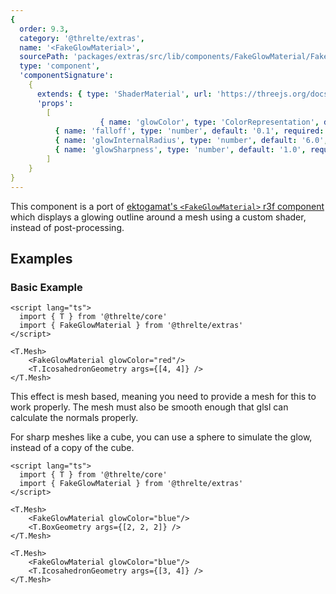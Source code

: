 ```yaml
---
{
  order: 9.3,
  category: '@threlte/extras',
  name: '<FakeGlowMaterial>',
  sourcePath: 'packages/extras/src/lib/components/FakeGlowMaterial/FakeGlowMaterial.svelte',
  type: 'component',
  'componentSignature':
    {
      extends: { type: 'ShaderMaterial', url: 'https://threejs.org/docs/index.html#api/en/materials/ShaderMaterial' },
      'props':
        [
					{ name: 'glowColor', type: 'ColorRepresentation', default: '"green"', required: false },
          { name: 'falloff', type: 'number', default: '0.1', required: false, description: 'Controls the value of the Falloff effect. Ranges from 0.0 to 1.0.' },
          { name: 'glowInternalRadius', type: 'number', default: '6.0', required: false, description: 'Controls the internal glow radius. Ranges from -1.0 to 1.0. Set a darker color to get the fresnel effect only.' },
          { name: 'glowSharpness', type: 'number', default: '1.0', required: false }
        ]
    }
}
---
```


This component is a port of [ektogamat's `<FakeGlowMaterial>` r3f component](https://github.com/ektogamat/fake-glow-material-r3f)
which displays a glowing outline around a mesh using a custom shader, instead of post-processing.

<Example path="extras/fake-glow-material" />

## Examples

### Basic Example

```svelte title="FakeGlowMaterial.svelte"
<script lang="ts">
  import { T } from '@threlte/core'
  import { FakeGlowMaterial } from '@threlte/extras'
</script>

<T.Mesh>
	<FakeGlowMaterial glowColor="red"/>
	<T.IcosahedronGeometry args={[4, 4]} />
</T.Mesh>
```

This effect is mesh based, meaning you need to provide a mesh for this to work properly.
The mesh must also be smooth enough that glsl can calculate the normals properly.

For sharp meshes like a cube, you can use a sphere to simulate the glow, instead of a copy of the cube.

```svelte title="FakeGlowMaterialCube.svelte"
<script lang="ts">
  import { T } from '@threlte/core'
  import { FakeGlowMaterial } from '@threlte/extras'
</script>

<T.Mesh>
	<FakeGlowMaterial glowColor="blue"/>
	<T.BoxGeometry args={[2, 2, 2]} />
</T.Mesh>

<T.Mesh>
	<FakeGlowMaterial glowColor="blue"/>
	<T.IcosahedronGeometry args={[3, 4]} />
</T.Mesh>
```
